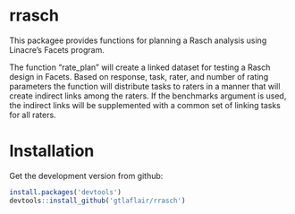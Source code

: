 # rrasch

This packagee provides functions for planning a Rasch analysis using Linacre's Facets program.


The function "rate_plan" will create a linked dataset for testing a Rasch design in Facets. Based on response, task, rater, and number of rating parameters the function will distribute tasks to raters in a manner that will create indirect links among the raters. If the benchmarks argument is used, the indirect links will be supplemented with a common set of linking tasks for all raters.

# Installation

Get the development version from github:

```R
install.packages('devtools')
devtools::install_github('gtlaflair/rrasch')
```
